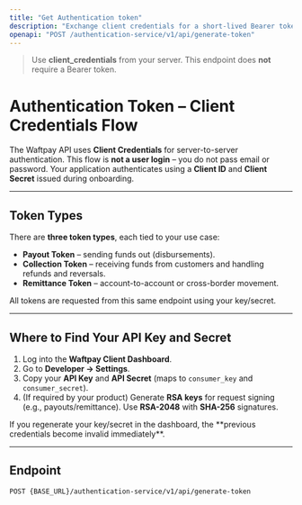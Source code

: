 ```yaml
---
title: "Get Authentication token"
description: "Exchange client credentials for a short-lived Bearer token."
openapi: "POST /authentication-service/v1/api/generate-token"
---
```


> Use **client_credentials** from your server. This endpoint does **not** require a Bearer token.

# Authentication Token – Client Credentials Flow

The Waftpay API uses **Client Credentials** for server-to-server authentication.
This flow is **not a user login** – you do not pass email or password. Your application authenticates using a **Client ID** and **Client Secret** issued during onboarding.

---

## Token Types

There are **three token types**, each tied to your use case:

- **Payout Token** – sending funds out (disbursements).
- **Collection Token** – receiving funds from customers and handling refunds and reversals.
- **Remittance Token** – account-to-account or cross-border movement.

All tokens are requested from this same endpoint using your key/secret.

---

## Where to Find Your API Key and Secret

1. Log into the **Waftpay Client Dashboard**.
2. Go to **Developer → Settings**.
3. Copy your **API Key** and **API Secret** (maps to `consumer_key` and `consumer_secret`).
4. (If required by your product) Generate **RSA keys** for request signing (e.g., payouts/remittance). Use **RSA-2048** with **SHA-256** signatures.

<Note>
    If you regenerate your key/secret in the dashboard, the **previous credentials become invalid immediately**.
</Note>

---

## Endpoint


<style>{`
  details pre code {
    white-space: pre-wrap !important;
    word-break: break-word;
    overflow-wrap: anywhere;
  }
`}</style>

```http
POST {BASE_URL}/authentication-service/v1/api/generate-token
